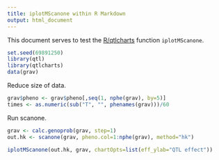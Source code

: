 ```yaml
---
title: iplotMScanone within R Markdown
output: html_document
---
```


This document serves to test the
[R/qtlcharts](http://kbroman.org/qtlcharts) function `iplotMScanone`.

```r
set.seed(69891250)
library(qtl)
library(qtlcharts)
data(grav)
```

Reduce size of data.

```r
grav$pheno <- grav$pheno[,seq(1, nphe(grav), by=5)]
times <- as.numeric(sub("T", "", phenames(grav)))/60
```

Run scanone.

```r
grav <- calc.genoprob(grav, step=1)
out.hk <- scanone(grav, pheno.col=1:nphe(grav), method="hk")
```

```r
iplotMScanone(out.hk, grav, chartOpts=list(eff_ylab="QTL effect"))
```
